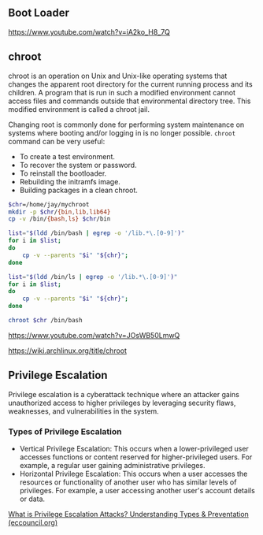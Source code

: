 

## Boot Loader


https://www.youtube.com/watch?v=iA2ko_H8_7Q




## chroot

chroot is an operation on Unix and Unix-like operating systems that changes the apparent root directory for the current running process and its children. A program that is run in such a modified environment cannot access files and commands outside that environmental directory tree. This modified environment is called a chroot jail.

Changing root is commonly done for performing system maintenance on systems where booting and/or logging in is no longer possible. `chroot` command can be very useful:
- To create a test environment.
- To recover the system or password.
- To reinstall the bootloader.
- Rebuilding the initramfs image.
- Building packages in a clean chroot.



```sh
$chr=/home/jay/mychroot
mkdir -p $chr/{bin,lib,lib64}
cp -v /bin/{bash,ls} $chr/bin

list="$(ldd /bin/bash | egrep -o '/lib.*\.[0-9]')"
for i in $list;
do
	cp -v --parents "$i" "${chr}";
done

list="$(ldd /bin/ls | egrep -o '/lib.*\.[0-9]')"
for i in $list;
do
	cp -v --parents "$i" "${chr}";
done

chroot $chr /bin/bash
```

https://www.youtube.com/watch?v=JOsWB50LmwQ

https://wiki.archlinux.org/title/chroot




## Privilege Escalation

Privilege escalation is a cyberattack technique where an attacker gains unauthorized access to higher privileges by leveraging security flaws, weaknesses, and vulnerabilities in the system.


### Types of Privilege Escalation

- Vertical Privilege Escalation: This occurs when a lower-privileged user accesses functions or content reserved for higher-privileged users. For example, a regular user gaining administrative privileges.
- Horizontal Privilege Escalation: This occurs when a user accesses the resources or functionality of another user who has similar levels of privileges. For example, a user accessing another user's account details or data.


[What is Privilege Escalation Attacks? Understanding Types & Preventation (eccouncil.org)](https://www.eccouncil.org/cybersecurity-exchange/penetration-testing/privilege-escalations-attacks/)
